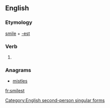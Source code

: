 ==English==

===Etymology===
[[smile]] + [[-est]]

===Verb===
{{en-verb form}}

# {{context|archaic|lang=en}} {{form of|Second-person singular simple present form|smile}}

===Anagrams===
* [[mistles#English|mistles]]

[[Category:English second-person singular forms]]

[[fr:smilest]]
